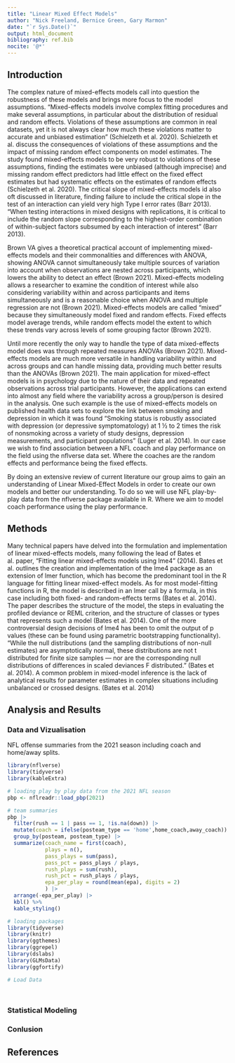 ```yaml
---
title: "Linear Mixed Effect Models"
author: "Nick Freeland, Bernice Green, Gary Marmon"
date: "`r Sys.Date()`"
output: html_document
bibliography: ref.bib
nocite: '@*'
---
```


## Introduction


  
  The complex nature of mixed-effects models call into question the robustness of these models and brings more focus to the model assumptions. "Mixed-effects models involve complex fitting procedures and make several assumptions, in particular about the distribution of residual and random effects. Violations of these assumptions are common in real datasets, yet it is not always clear how much these violations matter to accurate and unbiased estimation" (Schielzeth et al. 2020).  Schielzeth et al. discuss the consequences of violations of these assumptions and the impact of missing random effect components on model estimates. The study found mixed-effects models to be very robust to violations of these assumptions, finding the estimates were unbiased (although imprecise) and missing random effect predictors had little effect on the fixed effect estimates but had systematic effects on the estimates of random effects (Schielzeth et al. 2020). The critical slope of mixed-effects models id also oft discussed in literature, finding failure to include the critical slope in the test of an interaction can yield very high Type I error rates (Barr 2013). "When testing interactions in mixed designs with replications, it is critical to include the random slope corresponding to the highest-order combination of within-subject factors subsumed by each interaction of interest" (Barr 2013).
    
  Brown VA gives a theoretical practical account of implementing mixed-effects models and their commonalities and differences with ANOVA, showing ANOVA cannot simultaneously take multiple sources of variation into account when observations are nested across participants, which lowers the ability to detect an effect (Brown 2021). Mixed-effects modeling allows a researcher to examine the condition of interest while also considering variability within and across participants and items simultaneously and is a reasonable choice when ANOVA and multiple regression are not (Brown 2021). Mixed-effects models are called “mixed” because they simultaneously model fixed and random effects. Fixed effects model average trends, while random effects model the extent to which these trends vary across levels of some grouping factor (Brown 2021).

  Until more recently the only way to handle the type of data mixed-effects model does was through repeated measures ANOVAs (Brown 2021). Mixed-effects models are much more versatile in handling variability within and across groups and can handle missing data, providing much better results than the ANOVAs (Brown 2021). The main application for mixed-effect models is in psychology due to the nature of their data and repeated observations across trial participants. However, the applications can extend into almost any field where the variability across a group/person is desired in the analysis. One such example is the use of mixed-effects models on published health data sets to explore the link between smoking and depression in which it was found “Smoking status is robustly associated with depression (or depressive symptomatology) at 1 ½ to 2 times the risk of nonsmoking across a variety of study designs, depression measurements, and participant populations” (Luger et al. 2014). In our case we wish to find association between a NFL coach and play performance on the field using the nflverse data set. Where the coaches are the random effects and performance being the fixed effects.  

By doing an extensive review of current literature our group aims to gain an understanding of Linear Mixed-Effect Models in order to create our own models and better our understanding. To do so we will use NFL play-by-play data from the nflverse package available in R. Where we aim to model coach performance using the play performance. 

## Methods

Many technical papers have delved into the formulation and implementation of linear mixed-effects models, many following the lead of Bates et al. paper, "Fitting linear mixed-effects models using lme4" (2014). Bates et al. outlines the creation and implementation of the lme4 package as an extension of lmer function, which has become the predominant tool in the R language for fitting linear mixed-effect models. As for most model-fitting functions in R, the model is described in an lmer call by a formula, in this case including both fixed- and random-effects terms (Bates et al. 2014). The paper describes the structure of the model, the steps in evaluating the profiled deviance or REML criterion, and the structure of classes or types that represents such a model (Bates et al. 2014). One of the more controversial design decisions of lme4 has been to omit the output of p values (these can be found using parametric bootstrapping functionality). "While the null distributions (and the sampling distributions of non-null estimates) are asymptotically normal, these distributions are not t distributed for finite size samples — nor are the corresponding null distributions of differences in scaled deviances F distributed." (Bates et al. 2014). A common problem in mixed-model inference is the lack of analytical results for parameter estimates in complex situations including unbalanced or crossed designs. (Bates et al. 2014)


## Analysis and Results
### Data and Vizualisation
NFL offense summaries from the 2021 season including coach and home/away splits.

```r
library(nflverse)
library(tidyverse)
library(kableExtra)
```


```r
# loading play by play data from the 2021 NFL season
pbp <- nflreadr::load_pbp(2021)

# team summaries 
pbp |>
  filter(rush == 1 | pass == 1, !is.na(down)) |>
  mutate(coach = ifelse(posteam_type == 'home',home_coach,away_coach)) |>
  group_by(posteam, posteam_type) |>
  summarize(coach_name = first(coach),
            plays = n(),
            pass_plays = sum(pass),
            pass_pct = pass_plays / plays,
            rush_plays = sum(rush),
            rush_pct = rush_plays / plays,
            epa_per_play = round(mean(epa), digits = 2)
            ) |>
  arrange(-epa_per_play) |>
  kbl() %>%
  kable_styling()
```

```r
# loading packages 
library(tidyverse)
library(knitr)
library(ggthemes)
library(ggrepel)
library(dslabs)
library(GLMsData)
library(ggfortify)
```


```r
# Load Data

  

```

### Statistical Modeling

### Conlusion

## References
